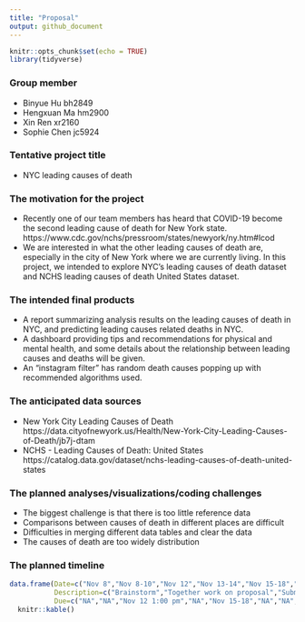```yaml
---
title: "Proposal"
output: github_document
---
```


```r
knitr::opts_chunk$set(echo = TRUE)
library(tidyverse)
```

### Group member
* Binyue Hu bh2849
* Hengxuan Ma hm2900
* Xin Ren xr2160
* Sophie Chen jc5924

### Tentative project title
* NYC leading causes of death 

### The motivation for the project
* Recently one of our team members has heard that COVID-19 become the second leading cause of death for New York state.
https://www.cdc.gov/nchs/pressroom/states/newyork/ny.htm#lcod
* We are interested in what the other leading causes of death are, especially in the city of New York where we are currently living. In this project, we intended to explore NYC's leading causes of death dataset and NCHS leading causes of death United States dataset.

### The intended final products 
* A report summarizing analysis results on the leading causes of death in NYC, and predicting leading causes related deaths in NYC.
* A dashboard providing tips and recommendations for physical and mental health, and some details about the relationship between leading causes and deaths will be given.
* An "instagram filter" has random death causes popping up with recommended algorithms used.

### The anticipated data sources
* New York City Leading Causes of Death https://data.cityofnewyork.us/Health/New-York-City-Leading-Causes-of-Death/jb7j-dtam
* NCHS - Leading Causes of Death: United States https://catalog.data.gov/dataset/nchs-leading-causes-of-death-united-states

### The planned analyses/visualizations/coding challenges
- The biggest challenge is that there is too little reference data
- Comparisons between causes of death in different places are difficult
- Difficulties in merging different data tables and clear the data
- The causes of death are too widely distribution

### The planned timeline
```r
data.frame(Date=c("Nov 8","Nov 8-10","Nov 12","Nov 13-14","Nov 15-18","Nov 30","Dec 4","Dec 10","Dec 10","Dec 12-14","Dec 15"),
           Description=c("Brainstorm","Together work on proposal","Submit the proposal","Distribute tasks","Project reviewing meeting","Finish the coding part","Start to construct a webpage","Report&webpage and screencast","Peer assessment","Practice for presentation","In class discussion of project"),
           Due=c("NA","NA","Nov 12 1:00 pm","NA","Nov 15-18","NA","NA","Dec 10 11:59 pm","Dec 10 11:59 pm","NA","Dec 15")) %>% 
  knitr::kable()
```








